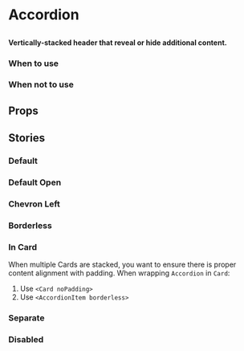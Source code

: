
# Accordion

##

<h4>
  Vertically-stacked header that reveal or hide additional content.
</h4>

<Canvas>
  <Story id="components-accordion--default" />
</Canvas>


### When to use

### When not to use


## Props

<ArgsTable of={Accordion} />

## Stories

### Default

<Canvas>
  <Story id="components-accordion--default" />
</Canvas>

### Default Open

<Canvas>
  <Story id="components-accordion--default-open" />
</Canvas>

### Chevron Left

<Canvas>
  <Story id="components-accordion--chevron-left" />
</Canvas>

### Borderless

<Canvas>
  <Story id="components-accordion--borderless" />
</Canvas>

### In Card
When multiple Cards are stacked, you want to ensure there is proper content alignment with padding. When wrapping `Accordion` in `Card`:
1. Use `<Card noPadding>`
2. Use `<AccordionItem borderless>`

<Canvas>
  <Story id="components-accordion--in-card" />
</Canvas>

### Separate

<Canvas>
  <Story id="components-accordion--separate" />
</Canvas>

### Disabled

<Canvas>
  <Story id="components-accordion--disabled" />
</Canvas>
